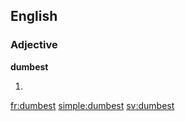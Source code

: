 ==English==

===Adjective===
'''dumbest'''

# {{en-superlative of|dumb}}

[[fr:dumbest]]
[[simple:dumbest]]
[[sv:dumbest]]
